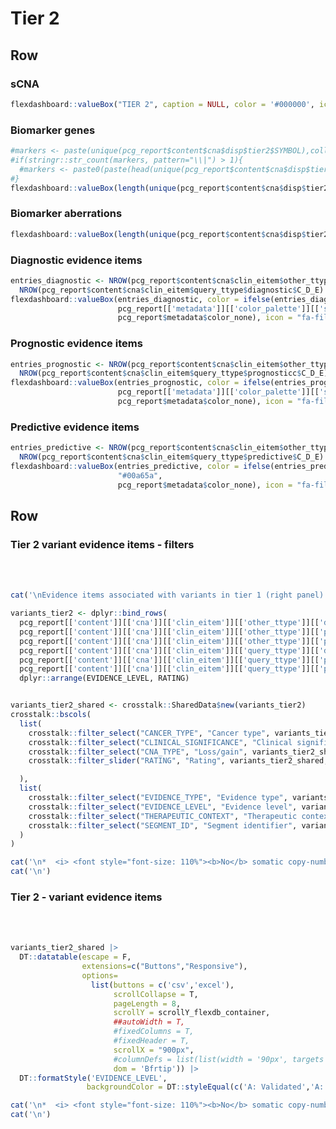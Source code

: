 Tier 2 {data-navmenu="sCNA"}
==================================================================

Row
-------------------------------------

### sCNA

```r
flexdashboard::valueBox("TIER 2", caption = NULL, color = '#000000', icon = NULL)
```

### Biomarker genes

```r
#markers <- paste(unique(pcg_report$content$cna$disp$tier2$SYMBOL),collapse="|")
#if(stringr::str_count(markers, pattern="\\|") > 1){
  #markers <- paste0(paste(head(unique(pcg_report$content$cna$disp$tier2$SYMBOL), 2), collapse = "|"), "++")
#}
flexdashboard::valueBox(length(unique(pcg_report$content$cna$disp$tier2$SYMBOL)), color = pcg_report$metadata$color_value_box)
```

### Biomarker aberrations

```r
flexdashboard::valueBox(length(unique(pcg_report$content$cna$disp$tier2$SEGMENT)), color = pcg_report$metadata$color_value_box, icon = "fa-dna")
```


### Diagnostic evidence items

```r
entries_diagnostic <- NROW(pcg_report$content$cna$clin_eitem$other_ttype$diagnostic$A_B) + 
  NROW(pcg_report$content$cna$clin_eitem$query_ttype$diagnostic$C_D_E)
flexdashboard::valueBox(entries_diagnostic, color = ifelse(entries_diagnostic > 0,
                        pcg_report[['metadata']][['color_palette']][['success']][['values']][1],
                        pcg_report$metadata$color_none), icon = "fa-file-prescription")
```

### Prognostic evidence items

```r
entries_prognostic <- NROW(pcg_report$content$cna$clin_eitem$other_ttype$prognostic$A_B) + 
  NROW(pcg_report$content$cna$clin_eitem$query_ttype$prognosticc$C_D_E)
flexdashboard::valueBox(entries_prognostic, color = ifelse(entries_prognostic > 0,
                        pcg_report[['metadata']][['color_palette']][['success']][['values']][1],
                        pcg_report$metadata$color_none), icon = "fa-file-prescription")
```

### Predictive evidence items

```r
entries_predictive <- NROW(pcg_report$content$cna$clin_eitem$other_ttype$predictive$A_B) + 
  NROW(pcg_report$content$cna$clin_eitem$query_ttype$predictive$C_D_E)
flexdashboard::valueBox(entries_predictive, color = ifelse(entries_predictive > 0,
                        "#00a65a",
                        pcg_report$metadata$color_none), icon = "fa-file-prescription")
```


Row
-----------------------------------------------------

### Tier 2 variant evidence items - filters {data-padding=15 data-width=300}


<br><br>

```r

cat('\nEvidence items associated with variants in tier 1 (right panel) can be filtered according to various criteria:\n')

variants_tier2 <- dplyr::bind_rows(
  pcg_report[['content']][['cna']][['clin_eitem']][['other_ttype']][['diagnostic']][['A_B']],
  pcg_report[['content']][['cna']][['clin_eitem']][['other_ttype']][['predictive']][['A_B']],
  pcg_report[['content']][['cna']][['clin_eitem']][['other_ttype']][['prognostic']][['A_B']],
  pcg_report[['content']][['cna']][['clin_eitem']][['query_ttype']][['diagnostic']][['C_D_E']],
  pcg_report[['content']][['cna']][['clin_eitem']][['query_ttype']][['predictive']][['C_D_E']],
  pcg_report[['content']][['cna']][['clin_eitem']][['query_ttype']][['prognostic']][['C_D_E']]) |>
  dplyr::arrange(EVIDENCE_LEVEL, RATING)


variants_tier2_shared <- crosstalk::SharedData$new(variants_tier2)
crosstalk::bscols(
  list(
    crosstalk::filter_select("CANCER_TYPE", "Cancer type", variants_tier2_shared, ~CANCER_TYPE),
    crosstalk::filter_select("CLINICAL_SIGNIFICANCE", "Clinical significance", variants_tier2_shared, ~CLINICAL_SIGNIFICANCE),
    crosstalk::filter_select("CNA_TYPE", "Loss/gain", variants_tier2_shared, ~CNA_TYPE),
    crosstalk::filter_slider("RATING", "Rating", variants_tier2_shared, ~RATING, min = 0, max = 5, step = 1, ticks = T)

  ),
  list(
    crosstalk::filter_select("EVIDENCE_TYPE", "Evidence type", variants_tier2_shared, ~EVIDENCE_TYPE),
    crosstalk::filter_select("EVIDENCE_LEVEL", "Evidence level", variants_tier2_shared, ~EVIDENCE_LEVEL),
    crosstalk::filter_select("THERAPEUTIC_CONTEXT", "Therapeutic context", variants_tier2_shared, ~THERAPEUTIC_CONTEXT),
    crosstalk::filter_select("SEGMENT_ID", "Segment identifier", variants_tier2_shared, ~SEGMENT_ID)
  )
)


```


```r
cat('\n*  <i> <font style="font-size: 110%"><b>No</b> somatic copy-number aberrations of potential clinical significance found.</font></i>',sep='\n')
cat('\n')
```


### Tier 2  - variant evidence items {data-padding=15}

<br><br>


```r

variants_tier2_shared |>
  DT::datatable(escape = F, 
                extensions=c("Buttons","Responsive"), 
                options=
                  list(buttons = c('csv','excel'), 
                       scrollCollapse = T, 
                       pageLength = 8,
                       scrollY = scrollY_flexdb_container,
                       ##autoWidth = T, 
                       #fixedColumns = T,
                       #fixedHeader = T,
                       scrollX = "900px",
                       #columnDefs = list(list(width = '90px', targets = c(1,2,3,4,5,6))),
                       dom = 'Bfrtip')) |>
  DT::formatStyle('EVIDENCE_LEVEL', 
                 backgroundColor = DT::styleEqual(c('A: Validated','A: FDA/NCCN/ELN guidelines','B: Clinical evidence','B1: Clinical evidence: late trials','B2: Clinical evidence: early trials','C: Case study','D: Preclinical evidence','E: Indirect evidence'), c("#009E73","#009E73","#56B4E9", "#56B4E9","#56B4E9","#0072B2","#E69F00", "#F0E442")))

```


```r
cat('\n*  <i> <font style="font-size: 110%"><b>No</b> somatic copy-number aberrations of potential clinical significance found.</font></i>',sep='\n')
cat('\n')
```

